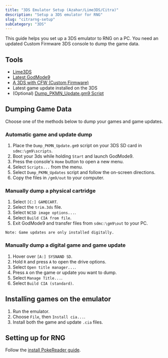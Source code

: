```yaml
---
title: "3DS Emulator Setup (Azahar/Lime3DS/Citra)"
description: "Setup a 3DS emulator for RNG"
slug: "citrarng-setup"
subCategory: "3DS"
---
```


This guide helps you set up a 3DS emulator to RNG on a PC. You need an updated Custom Firmware 3DS console to dump the game data.

## Tools

- [Lime3DS](https://github.com/Lime3DS/lime3ds-archive/releases/)
- [Latest GodMode9](https://github.com/d0k3/GodMode9/releases)
- [A 3DS with CFW (Custom Firmware)](https://3ds.hacks.guide/)
- Latest game update installed on the 3DS
- (Optional) [Dump_PKMN_Update.gm9 Script](/downloads/Dump_PKMN_Updates.gm9)

## Dumping Game Data

Choose one of the methods below to dump your games and game updates.

### Automatic game and update dump

1. Place the `Dump_PKMN_Update.gm9` script on your 3DS SD card in `sdmc:\gm9\scripts`.
2. Boot your 3ds while holding `Start` and launch GodMode9.
3. Press the console's `Home` button to open a new menu.
4. Select `Scripts...` from the menu.
5. Select `Dump_PKMN_Updates` script and follow the on-screen directions.
6. Copy the files in `/gm9/out` to your computer.

### Manually dump a physical cartridge

1. Select `[C:] GAMECART`.
2. Select the `trim.3ds` file.
3. Select `NCSD image options...`.
4. Select `Build CIA from file`.
5. Exit GodMode9 and transfer files from `sdmc:\gm9\out` to your PC.

```
Note: Game updates are only installed digitally.
```

### Manually dump a digital game and game update

1. Hover over `[A:] SYSNAND SD`.
2. Hold `R` and press `A` to open the drive options.
3. Select `Open title manager...`.
4. Press `A` on the game or update you want to dump.
5. Select `Manage Title...`.
6. Select `Build CIA (standard)`.

## Installing games on the emulator

1. Run the emulator.
2. Choose `File`, then `Install cia...`.
3. Install both the game and update `.cia` files.

## Setting up for RNG

Follow the [install PokeReader guide](https://www.pokemonrng.com/install-pokereader).
